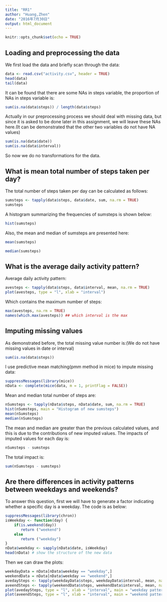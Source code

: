 ```yaml
---
title: "RR1"
author: "Huang,Zhen"
date: "2016年7月30日"
output: html_document
---
```


```r
knitr::opts_chunk$set(echo = TRUE)
```

## Loading and preprocessing the data

We first load the data and briefly scan through the data:

```r
data <- read.csv("activity.csv", header = TRUE)
head(data)
tail(data)
```

It can be found that there are some NAs in steps variable, the proportion of NAs in steps variable is:

```r
sum(is.na(data$steps)) / length(data$steps)
```

Actually in our preprocessing process we should deal with missing data, but since it is asked to be done later in this assignment, we will leave these NAs here.(It can be demonstrated that the other two variables do not have NA values)

```r
sum(is.na(data$date))
sum(is.na(data$interval))
```

So now we do no transformations for the data.

## What is mean total number of steps taken per day?

The total number of steps taken per day can be calculated as follows:

```r
sumsteps <- tapply(data$steps, data$date, sum, na.rm = TRUE)
sumsteps
```

A histogram summarizing the frequencies of sumsteps is shown below:

```r
hist(sumsteps)
```

Also, the mean and median of sumsteps are presented here:

```r
mean(sumsteps)
```

```r
median(sumsteps)
```

## What is the average daily activity pattern?

Average daily activity pattern:
```r
avesteps <- tapply(data$steps, data$interval, mean, na.rm = TRUE)
plot(avesteps, type = "l", xlab = "interval")
```

Which contains the maximum number of steps:
```r
max(avesteps, na.rm = TRUE)
names(which.max(avesteps)) ## which interval is the max
```

## Imputing missing values

As demonstrated before, the total missing value number is:(We do not have missing values in date or interval)
```r
sum(is.na(data$steps))
```

I use predictive mean matching(pmm method in mice) to impute missing data:
```r
suppressMessages(library(mice))
nData <- complete(mice(data, m = 1, printFlag = FALSE))
```

Mean and median total number of steps are:

```r
nSumsteps <- tapply(nData$steps, nData$date, sum, na.rm = TRUE)
hist(nSumsteps, main = "Histogram of new sumsteps")
mean(nSumsteps)
median(nSumsteps)
```

The mean and median are greater than the previous calculated values, and this is due to the contributions of new imputed values. The impacts of imputed values for each day is:

```r
nSumsteps - sumsteps
```

The total impact is:

```r
sum(nSumsteps - sumsteps)
```

## Are there differences in activity patterns between weekdays and weekends?

To answer this question, first we will have to generate a factor indicating whether a specific day is a weekday. The code is as below:

```r
suppressMessages(library(chron))
isWeekday <- function(day) {
    if(is.weekend(day))
       return ("weekend")
    else
       return ("weekday")
}
nData$weekday <- sapply(nData$date, isWeekday)
head(nData) # show the structure of the new data
```

Then we can draw the plots:

```r
weekdayData = nData[nData$weekday == "weekday",]
weekendData = nData[nData$weekday == "weekend",]
avedaySteps <- tapply(weekdayData$steps, weekdayData$interval, mean, na.rm = TRUE)
aveendSteps <- tapply(weekendData$steps, weekendData$interval, mean, na.rm = TRUE)
plot(avedaySteps, type = "l", xlab = "interval", main = "weekday patterns") 
plot(aveendSteps, type = "l", xlab = "interval", main = "weekend patterns")
```


